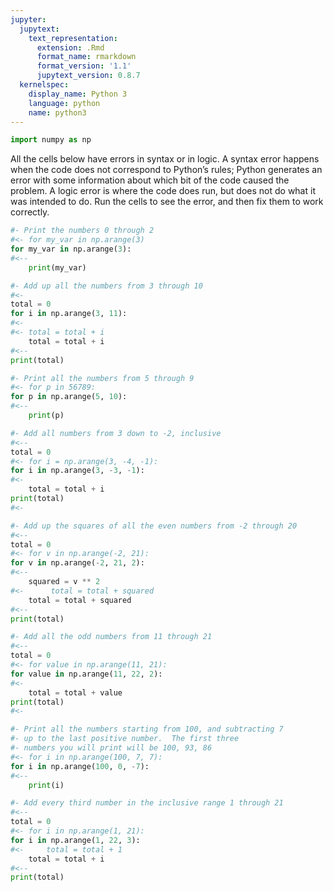 ```yaml
---
jupyter:
  jupytext:
    text_representation:
      extension: .Rmd
      format_name: rmarkdown
      format_version: '1.1'
      jupytext_version: 0.8.7
  kernelspec:
    display_name: Python 3
    language: python
    name: python3
---
```


```python
import numpy as np
```

All the cells below have errors in syntax or in logic. A syntax error happens
when the code does not correspond to Python's rules; Python generates an error
with some information about which bit of the code caused the problem.  A logic
error is where the code does run, but does not do what it was intended to do.
Run the cells to see the error, and then fix them to work correctly.

```python
#- Print the numbers 0 through 2
#<- for my_var in np.arange(3)
for my_var in np.arange(3):
#<--
    print(my_var)
```

```python
#- Add up all the numbers from 3 through 10
#<-
total = 0
for i in np.arange(3, 11):
#<-
#<- total = total + i
    total = total + i
#<--
print(total)
```

```python
#- Print all the numbers from 5 through 9
#<- for p in 56789:
for p in np.arange(5, 10):
#<--
    print(p)
```

```python
#- Add all numbers from 3 down to -2, inclusive
#<--
total = 0
#<- for i = np.arange(3, -4, -1):
for i in np.arange(3, -3, -1):
#<-
    total = total + i
print(total)
#<-
```

```python
#- Add up the squares of all the even numbers from -2 through 20
#<--
total = 0
#<- for v in np.arange(-2, 21):
for v in np.arange(-2, 21, 2):
#<--
    squared = v ** 2
#<-      total = total + squared
    total = total + squared
#<--
print(total)
```

```python
#- Add all the odd numbers from 11 through 21
#<--
total = 0
#<- for value in np.arange(11, 21):
for value in np.arange(11, 22, 2):
#<-
    total = total + value
print(total)
#<-
```

```python
#- Print all the numbers starting from 100, and subtracting 7
#- up to the last positive number.  The first three
#- numbers you will print will be 100, 93, 86
#<- for i in np.arange(100, 7, 7):
for i in np.arange(100, 0, -7):
#<--
    print(i)
```

```python
#- Add every third number in the inclusive range 1 through 21
#<--
total = 0
#<- for i in np.arange(1, 21):
for i in np.arange(1, 22, 3):
#<-     total = total + 1
    total = total + i
#<--
print(total)
```
